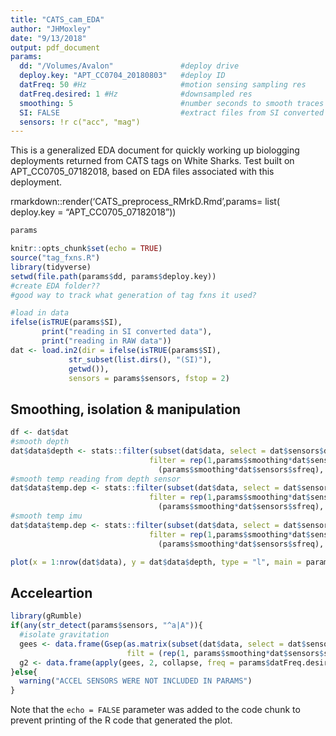 ```yaml
---
title: "CATS_cam_EDA"
author: "JHMoxley"
date: "9/13/2018"
output: pdf_document
params: 
  dd: "/Volumes/Avalon"               #deploy drive
  deploy.key: "APT_CC0704_20180803"   #deploy ID
  datFreq: 50 #Hz                     #motion sensing sampling res
  datFreq.desired: 1 #Hz              #downsampled res
  smoothing: 5                        #number seconds to smooth traces
  SI: FALSE                           #extract files from SI converted dB
  sensors: !r c("acc", "mag")
---
```

This is a generalized EDA document for quickly working up biologging deployments returned from CATS tags on White Sharks.  Test built on APT_CC0705_07182018, based on EDA files associated with this deployment. 

rmarkdown::render('CATS_preprocess_RMrkD.Rmd',params= list( deploy.key = "APT_CC0705_07182018"))

```r
params
```


```r
knitr::opts_chunk$set(echo = TRUE)
source("tag_fxns.R")
library(tidyverse)
setwd(file.path(params$dd, params$deploy.key))
#create EDA folder??
#good way to track what generation of tag fxns it used?  

#load in data
ifelse(isTRUE(params$SI), 
       print("reading in SI converted data"),
       print("reading in RAW data"))
dat <- load.in2(dir = ifelse(isTRUE(params$SI),
             str_subset(list.dirs(), "(SI)"),
             getwd()), 
             sensors = params$sensors, fstop = 2)
```

## Smoothing, isolation & manipulation

```r
df <- dat$dat
#smooth depth
dat$data$depth <- stats::filter(subset(dat$data, select = dat$sensors$depth[1]),
                               filter = rep(1,params$smoothing*dat$sensors$sfreq)/
                                 (params$smoothing*dat$sensors$sfreq), sides = 2, circular = T)
#smooth temp reading from depth sensor
dat$data$temp.dep <- stats::filter(subset(dat$data, select = dat$sensors$depth[2]),
                               filter = rep(1,params$smoothing*dat$sensors$sfreq)/
                                 (params$smoothing*dat$sensors$sfreq), sides = 2, circular = T)
#smooth temp imu
dat$data$temp.dep <- stats::filter(subset(dat$data, select = dat$sensors$temp),
                               filter = rep(1,params$smoothing*dat$sensors$sfreq)/
                                 (params$smoothing*dat$sensors$sfreq), sides = 2, circular = T)

plot(x = 1:nrow(dat$data), y = dat$data$depth, type = "l", main = params$deploy.key)
```

## Acceleartion


```r
library(gRumble)
if(any(str_detect(params$sensors, "^a|A")){
  #isolate gravitation
  gees <- data.frame(Gsep(as.matrix(subset(dat$data, select = dat$sensors$acc)), 
                          filt = (rep(1, params$smoothing*dat$sensors$sfreq))/(params$smoothing*dat$sensors$sfreq)))
  g2 <- data.frame(apply(gees, 2, collapse, freq = params$datFreq.desired))
}else{
  warning("ACCEL SENSORS WERE NOT INCLUDED IN PARAMS")
}
```

Note that the `echo = FALSE` parameter was added to the code chunk to prevent printing of the R code that generated the plot.
